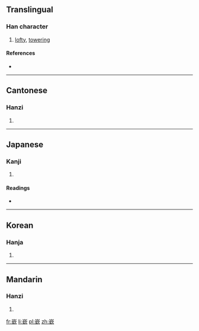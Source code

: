 {{also|崟|嵚}}
==Translingual==

===Han character===
{{Han char|rn=46|rad=山|as=12|sn=15|four=2218<sub>2</sub>|canj=山金弓人 (UCNO)}}

# [[lofty]], [[towering]]

====References====
* {{Han ref|kx=0319.320|dkj=08464|dj=0619.380|hdz=10798.120|uh=5D94|ud=23956|bh=BC6B|bd=48235}}

----

==Cantonese==

===Hanzi===
{{yue-hanzi|jyut=|y=yam1|sim=嵚}}

# {{defn|lang=yue|sort=山12}}

----

==Japanese==

===Kanji===
{{ja-kanji|grade=|rs=山12}}

# {{defn|lang=ja|sort=山12}}

====Readings====
* {{ja-readings|on=[[きん]] (kin), [[こん]] (kon), [[けん]] (ken), [[かん]] (kan)|kun=[[けわしいさま]] (kewashiisama)}}

----

==Korean==

===Hanja===
{{ko-hanja|hangeul=금|rv=geum|mr=kŭm}}

# {{defn|lang=ko|sort=山12}}

----

==Mandarin==

===Hanzi===
{{cmn-hanzi|sim=嵚|pin=[[qīn]] ([[qin1]])|wg=ch'in<sup>1</sup>}}

# {{defn|lang=cmn|sort=山12}}

[[fr:嶔]]
[[li:嶔]]
[[pl:嶔]]
[[zh:嶔]]